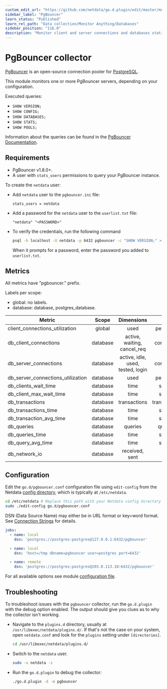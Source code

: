 ```yaml
---
custom_edit_url: "https://github.com/netdata/go.d.plugin/edit/master/modules/pgbouncer/README.md"
sidebar_label: "PgBouncer"
learn_status: "Published"
learn_rel_path: "Data collection/Monitor Anything/Databases"
sidebar_position: "116.0"
description: "Monitor client and server connections and databases statistics."
---
```



# PgBouncer collector

[PgBouncer](https://www.pgbouncer.org/) is an open-source connection pooler
for [PostgreSQL](https://www.postgresql.org/).

This module monitors one or more PgBouncer servers, depending on your configuration.

Executed queries:

- `SHOW VERSION;`
- `SHOW CONFIG;`
- `SHOW DATABASES;`
- `SHOW STATS;`
- `SHOW POOLS;`

Information about the queries can be found in the [PgBouncer Documentation](http://pgbouncer.org/usage.html).

## Requirements

- PgBouncer v1.8.0+.
- A user with `stats_users` permissions to query your PgBouncer instance.

To create the `netdata` user:

- Add `netdata` user to the `pgbouncer.ini` file:

  ```text
  stats_users = netdata
  ```

- Add a password for the `netdata` user to the `userlist.txt` file:

  ```text
  "netdata" "<PASSWORD>"
  ```

- To verify the credentials, run the following command

  ```bash
  psql -h localhost -U netdata -p 6432 pgbouncer -c "SHOW VERSION;" >/dev/null 2>&1 && echo OK || echo FAIL
  ```

  When it prompts for a password, enter the password you added to `userlist.txt`.

## Metrics

All metrics have "pgbouncer." prefix.

Labels per scope:

- global: no labels.
- database: database, postgres_database.

| Metric                            |  Scope   |            Dimensions             |     Units      |
|-----------------------------------|:--------:|:---------------------------------:|:--------------:|
| client_connections_utilization    |  global  |               used                |   percentage   |
| db_client_connections             | database |    active, waiting, cancel_req    |  connections   |
| db_server_connections             | database | active, idle, used, tested, login |  connections   |
| db_server_connections_utilization | database |               used                |   percentage   |
| db_clients_wait_time              | database |               time                |    seconds     |
| db_client_max_wait_time           | database |               time                |    seconds     |
| db_transactions                   | database |           transactions            | transactions/s |
| db_transactions_time              | database |               time                |    seconds     |
| db_transaction_avg_time           | database |               time                |    seconds     |
| db_queries                        | database |              queries              |   queries/s    |
| db_queries_time                   | database |               time                |    seconds     |
| db_query_avg_time                 | database |               time                |    seconds     |
| db_network_io                     | database |          received, sent           |      B/s       |

## Configuration

Edit the `go.d/pgbouncer.conf` configuration file using `edit-config` from the
Netdata [config directory](https://learn.netdata.cloud/docs/configure/nodes), which is typically at `/etc/netdata`.

```bash
cd /etc/netdata # Replace this path with your Netdata config directory
sudo ./edit-config go.d/pgbouncer.conf
```

DSN (Data Source Name) may either be in URL format or key=word format.
See [Connection Strings](https://www.postgresql.org/docs/current/libpq-connect.html#LIBPQ-CONNSTRING) for details.

```yaml
jobs:
  - name: local
    dsn: 'postgres://postgres:postgres@127.0.0.1:6432/pgbouncer'

  - name: local
    dsn: 'host=/tmp dbname=pgbouncer user=postgres port=6432'

  - name: remote
    dsn: 'postgres://postgres:postgres@203.0.113.10:6432/pgbouncer'
```

For all available options see
module [configuration file](https://github.com/netdata/go.d.plugin/blob/master/config/go.d/pgbouncer.conf).

## Troubleshooting

To troubleshoot issues with the `pgbouncer` collector, run the `go.d.plugin` with the debug option enabled. The output
should give you clues as to why the collector isn't working.

- Navigate to the `plugins.d` directory, usually at `/usr/libexec/netdata/plugins.d/`. If that's not the case on
  your system, open `netdata.conf` and look for the `plugins` setting under `[directories]`.

  ```bash
  cd /usr/libexec/netdata/plugins.d/
  ```

- Switch to the `netdata` user.

  ```bash
  sudo -u netdata -s
  ```

- Run the `go.d.plugin` to debug the collector:

  ```bash
  ./go.d.plugin -d -m pgbouncer
  ```
